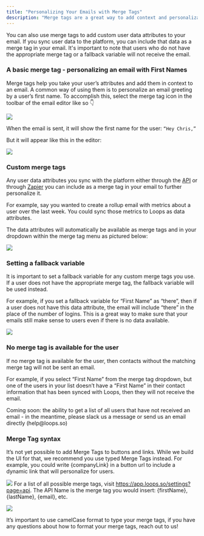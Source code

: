 ```yaml
---
title: "Personalizing Your Emails with Merge Tags"
description: "Merge tags are a great way to add context and personalization to emails. They allow you to include user attributes such as their first name in your emails. To add a merge tag, simply select the merge tag icon in the toolbar of the email editor. When the email is sent, the first name of the user will be added in the appropriate place."
---
```


You can also use merge tags to add custom user data attributes to your email. If you sync user data to the platform, you can include that data as a merge tag in your email. It's important to note that users who do not have the appropriate merge tag or a fallback variable will not receive the email.

### A basic merge tag - personalizing an email with First Names

Merge tags help you take your user’s attributes and add them in context to an email. A common way of using them is to personalize an email greeting by a user’s first name. To accomplish this, select the merge tag icon in the toolbar of the email editor like so 👇

![](/images/basic-merge.png)

When the email is sent, it will show the first name for the user:
`“Hey Chris,”`

But it will appear like this in the editor:

![](/images/editor-appear.png)

### Custom merge tags

Any user data attributes you sync with the platform either through the [API](/add-users/api-reference) or through [Zapier](/add-users/zapier) you can include as a merge tag in your email to further personalize it.

For example, say you wanted to create a rollup email with metrics about a user over the last week. You could sync those metrics to Loops as data attributes.

The data attributes will automatically be available as merge tags and in your dropdown within the merge tag menu as pictured below:

![](/images/merge-tag-menu.png)

### Setting a fallback variable

It is important to set a fallback variable for any custom merge tags you use. If a user does not have the appropriate merge tag, the fallback variable will be used instead.

For example, if you set a fallback variable for “First Name” as “there”, then if a user does not have this data attribute, the email will include “there” in the place of the number of logins. This is a great way to make sure that your emails still make sense to users even if there is no data available.

![](/images/fallback-variable.png)

### No merge tag is available for the user

If no merge tag is available for the user, then contacts without the matching merge tag will not be sent an email.

For example, if you select “First Name” from the merge tag dropdown, but one of the users in your list doesn’t have a “First Name” in their contact information that has been synced with Loops, then they will not receive the email.

<Tip>
  Coming soon: the ability to get a list of all users that have not received an
  email - in the meantime, please slack us a message or send us an email
  directly (help@loops.so)
</Tip>

### Merge Tag syntax

It’s not yet possible to add Merge Tags to buttons and links. While we build the UI for that, we recommend you use typed Merge Tags instead. For example, you could write {companyLink} in a button url to include a dynamic link that will personalize for users.

![](/images/merge-tag.png)
For a list of all possible merge tags, visit https://app.loops.so/settings?page=api. The API Name is the merge tag you would insert: {firstName}, {lastName}, {email}, etc.

![](/images/merge-tag-2.png)

<Tip>
  It’s important to use camelCase format to type your merge tags, if you have
  any questions about how to format your merge tags, reach out to us!
</Tip>
